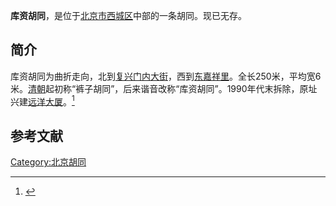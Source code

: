 '''库资胡同'''，是位于[[北京市|北京市]][[西城区|西城区]]中部的一条胡同。现已无存。

==简介==
库资胡同为曲折走向，北到[[复兴门内大街|复兴门内大街]]，西到[[东嘉祥里|东嘉祥里]]。全长250米，平均宽6米。[[清朝|清朝]]起初称“裤子胡同”，后来谐音改称“库资胡同”。1990年代末拆除，原址兴建[[远洋大厦|远洋大厦]]。<ref>{{Cite web |url=http://www.bjdclib.com/subdb/laneculture/lane/200907/t20090702_4191.html |title=库资胡同，东华流韵，2009-07-02 |accessdate=2015-03-07 |archive-date=2015-04-02 |archive-url=https://web.archive.org/web/20150402184031/http://www.bjdclib.com/subdb/laneculture/lane/200907/t20090702_4191.html |dead-url=no }}</ref>

==参考文献==
{{reflist}}

[[Category:北京胡同|Category:北京胡同]]